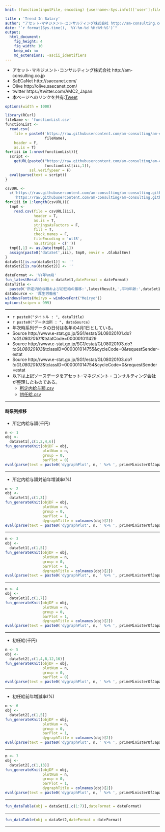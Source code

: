 ```yaml
---
knit: (function(inputFile, encoding) {username<-Sys.info()['user'];fileName<-'defaultPath.csv';pathToFile <-paste0('C:/Users/', username,'/Desktop/pathToCSV/');setwd(pathToFile);buf0<-read.csv(fileName,header = F,skip = 0,stringsAsFactor = F,check.names = F,fileEncoding = 'utf-8');timeStamp<-format(Sys.time(),'%Y%m%d%H%M%S');rmarkdown::render(inputFile, encoding = encoding, output_file = paste0('C:/Users/',username,buf0[2,1],'charts/','am-consulting.co.jp-TrendInSalary.html')) })

title : 'Trend In Salary'
author: "アセット･マネジメント･コンサルティング株式会社 http://am-consulting.co.jp"
date: "`r format(Sys.time(), '%Y-%m-%d %H:%M:%S')`"
output: 
  html_document:
    fig_height: 4
    fig_width: 10
    keep_md: no
    md_extensions: -ascii_identifiers
---
```

<link href="http://knowledgevault.saecanet.com/components/rmarkdown-html.css" rel="stylesheet">
<script src="http://knowledgevault.saecanet.com/components/JavascriptCode.js"></script>
<style>.main-container {max-width : 1000px;}</style>

- アセット･マネジメント･コンサルティング株式会社 http://am-consulting.co.jp
- SaECaNet http://saecanet.com/
- Olive http://olive.saecanet.com/
- twitter https://twitter.com/AMC2_Japan
- 本ページへのリンクを共有:<a href="https://twitter.com/share" class="twitter-share-button" data-via="AMC2_Japan" data-size="large">Tweet</a> <script>!function(d,s,id){var js,fjs=d.getElementsByTagName(s)[0],p=/^http:/.test(d.location)?'http':'https';if(!d.getElementById(id)){js=d.createElement(s);js.id=id;js.src=p+'://platform.twitter.com/widgets.js';fjs.parentNode.insertBefore(js,fjs);}}(document, 'script', 'twitter-wjs');</script>

```r
options(width = 1000)
```

```r
library(RCurl)
fileName <- 'functionList.csv'
functionList <-
  read.csv(
    file = paste0('https://raw.githubusercontent.com/am-consulting/am-consulting.github.io/master/csv/',
                  fileName),
    header = F,
    as.is = T)
for(iii in 1:nrow(functionList)){
  script <- 
    getURL(paste0("https://raw.githubusercontent.com/am-consulting/am-consulting.github.io/master/", 
                  functionList[iii,1]),
           ssl.verifypeer = F)
  eval(parse(text = script))
}
```

```r
csvURL <- 
  c('https://raw.githubusercontent.com/am-consulting/am-consulting.github.io/master/csv/%E6%89%80%E5%AE%9A%E5%86%85%E7%B5%A6%E4%B8%8E%E9%A1%8D.csv',
    'https://raw.githubusercontent.com/am-consulting/am-consulting.github.io/master/csv/%E5%88%9D%E4%BB%BB%E7%B5%A6.csv')
for(iii in 1:length(csvURL)){
  tmp0 <-   
    read.csv(file = csvURL[iii],
             header = T,
             as.is = T,
             stringsAsFactors = F,
             fill = T,
             check.names = F,
             fileEncoding = 'utf8',
             na.strings = c(''))
  tmp0[,1] <- as.Date(tmp0[,1])
  assign(paste0('dataSet',iii), tmp0, envir = .GlobalEnv)
}
dataSet1[is.na(dataSet1)] <- ''
dataSet2[is.na(dataSet2)] <- ''
```

```r
dateFormat <- '%Y年%m月'
fun_latestResult(obj = dataSet1,dateFormat = dateFormat)
dataTitle <- 
  paste0('所定内給与額および初任給の推移:',latestResult,',平均年齢:',dataSet1[1,grep('男女計:平均年齢', colnames(dataSet1))])
dataSource <- '厚生労働省'
windowsFonts(Meiryo = windowsFont("Meiryo"))
options(scipen = 999)
```

***

- `r paste0("タイトル : ", dataTitle)`
- `r paste0("データ出所 : ", dataSource)`
- 年次時系列データの日付は各年の4月1日としている。
- Source http://www.e-stat.go.jp/SG1/estat/GL08020101.do?_toGL08020101_&tstatCode=000001011429
- Source http://www.e-stat.go.jp/SG1/estat/GL08020103.do?_toGL08020103_&tclassID=000001014755&cycleCode=0&requestSender=estat
- Source http://www.e-stat.go.jp/SG1/estat/GL08020103.do?_toGL08020103_&tclassID=000001014754&cycleCode=0&requestSender=estat
- 以下は上記ソースデータをアセット･マネジメント・コンサルティング会社が整理したものである。
  - [所定内給与額.csv](https://github.com/am-consulting/am-consulting.github.io/blob/master/csv/%E6%89%80%E5%AE%9A%E5%86%85%E7%B5%A6%E4%B8%8E%E9%A1%8D.csv)
  - [初任給.csv](https://github.com/am-consulting/am-consulting.github.io/blob/master/csv/%E5%88%9D%E4%BB%BB%E7%B5%A6.csv)

***

#### 時系列推移
- 所定内給与額(千円)

```r
n <- 1
obj <- 
  dataSet1[,c(1,2,4,6)]
fun_generateKnit(objDF = obj,
                 plotNum = n,
                 group = 0,
                 barPlot = 0)
eval(parse(text = paste0('dygraphPlot', n, ' %>% ', primeMinisterOfJapan_dygraph)))
```

***
- 所定内給与額対前年増減率(%)

```r
n <- 2
obj <- 
  dataSet1[,c(1,3)]
fun_generateKnit(objDF = obj,
                 plotNum = n,
                 group = 0,
                 barPlot = 1,
                 dygraphTitle = colnames(obj)[2])
eval(parse(text = paste0('dygraphPlot', n, ' %>% ', primeMinisterOfJapan_dygraph)))
```

***

```r
n <- 3
obj <- 
  dataSet1[,c(1,5)]
fun_generateKnit(objDF = obj,
                 plotNum = n,
                 group = 0,
                 barPlot = 1,
                 dygraphTitle = colnames(obj)[2])
eval(parse(text = paste0('dygraphPlot', n, ' %>% ', primeMinisterOfJapan_dygraph)))
```

***

```r
n <- 4
obj <- 
  dataSet1[,c(1,7)]
fun_generateKnit(objDF = obj,
                 plotNum = n,
                 group = 0,
                 barPlot = 1,
                 dygraphTitle = colnames(obj)[2])
eval(parse(text = paste0('dygraphPlot', n, ' %>% ', primeMinisterOfJapan_dygraph)))
```

***
- 初任給(千円)

```r
n <- 5
obj <- 
  dataSet2[,c(1,4,8,12,16)]
fun_generateKnit(objDF = obj,
                 plotNum = n,
                 group = 0,
                 barPlot = 0)
eval(parse(text = paste0('dygraphPlot', n, ' %>% ', primeMinisterOfJapan_dygraph)))
```

***
- 初任給前年増減率(%)

```r
n <- 6
obj <- 
  dataSet2[,c(1,5)]
fun_generateKnit(objDF = obj,
                 plotNum = n,
                 group = 0,
                 barPlot = 1,
                 dygraphTitle = colnames(obj)[2])
eval(parse(text = paste0('dygraphPlot', n, ' %>% ', primeMinisterOfJapan_dygraph)))
```

***

```r
n <- 7
obj <- 
  dataSet2[,c(1,13)]
fun_generateKnit(objDF = obj,
                 plotNum = n,
                 group = 0,
                 barPlot = 1,
                 dygraphTitle = colnames(obj)[2])
eval(parse(text = paste0('dygraphPlot', n, ' %>% ', primeMinisterOfJapan_dygraph)))
```

***

```r
fun_dataTable(obj = dataSet1[,c(1:7)],dateFormat = dateFormat)
```

***

```r
fun_dataTable(obj = dataSet2,dateFormat = dateFormat)
```

***
<script>MakeNegative()</script>
<script>
  (function(i,s,o,g,r,a,m){i['GoogleAnalyticsObject']=r;i[r]=i[r]||function(){
  (i[r].q=i[r].q||[]).push(arguments)},i[r].l=1*new Date();a=s.createElement(o),
  m=s.getElementsByTagName(o)[0];a.async=1;a.src=g;m.parentNode.insertBefore(a,m)
  })(window,document,'script','https://www.google-analytics.com/analytics.js','ga');

  ga('create', 'UA-3077339-5', 'auto');
  ga('send', 'pageview');

</script>
